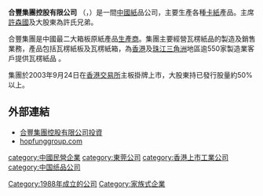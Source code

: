 '''合豐集團控股有限公司''' （'''{{lang-en|Hop Fung Group Holdings Limited}}'''，{{hkex|2320}}）是一間[[中國|中國]][[紙|紙]]品公司，主要生產各種[[卡紙|卡紙]]產品。主席[[許森國|許森國]]及大股東為許氏兄弟。

合豐集團是中國最二大箱板原紙產品[[生產商|生產商]]。集團主要經營瓦楞紙品的製造及銷售業務，產品包括瓦楞紙板及瓦楞紙箱，為[[香港|香港]]及[[珠江三角洲|珠江三角洲]]地區逾550家製造業客戶提供瓦楞紙品 。 

集團於2003年9月24日在[[香港交易所|香港交易所]]主板掛牌上市，大股東持已發行股量約50%以上。

==外部連結==
* [http://www.irasia.com/listco/hk/hopfung 合豐集團控股有限公司投資] {{Wayback|url=http://www.irasia.com/listco/hk/hopfung |date=20191228141352 }}
* [http://www.hopfunggroup.com hopfunggroup.com] {{Wayback|url=http://www.hopfunggroup.com/ |date=20201124035908 }}
{{HK-corp-stub}}
[[category:中國民營企業|category:中國民營企業]]
[[category:東莞公司|category:東莞公司]]
[[category:香港上市工業公司|category:香港上市工業公司]]
[[category:中国纸品公司|category:中国纸品公司]]
[[Category:1988年成立的公司|Category:1988年成立的公司]]
[[Category:家族式企業|Category:家族式企業]]